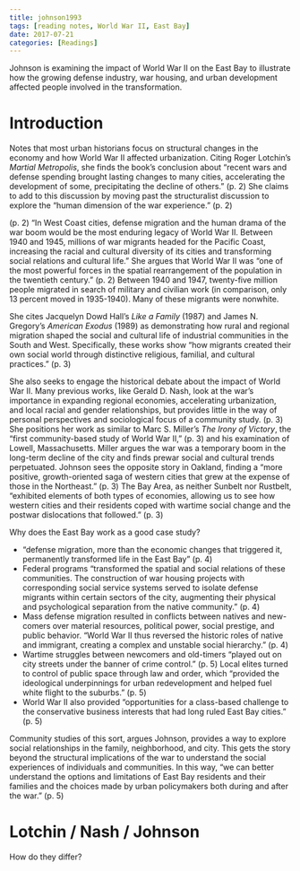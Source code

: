 ```yaml
---
title: johnson1993
tags: [reading notes, World War II, East Bay]
date: 2017-07-21
categories: [Readings]
---
```


Johnson is examining the impact of World War II on the East Bay to illustrate how the growing defense industry, war housing, and urban development affected people involved in the transformation.

Introduction
============

Notes that most urban historians focus on structural changes in the economy and how World War II affected urbanization. Citing Roger Lotchin's *Martial Metropolis*, she finds the book's conclusion about "recent wars and defense spending brought lasting changes to many cities, accelerating the development of some, precipitating the decline of others." (p. 2) She claims to add to this discussion by moving past the structuralist discussion to explore the "human dimension of the war experience." (p. 2)

(p. 2) "In West Coast cities, defense migration and the human drama of the war boom would be the most enduring legacy of World War II. Between 1940 and 1945, millions of war migrants headed for the Pacific Coast, increasing the racial and cultural diversity of its cities and transforming social relations and cultural life." She argues that World War II was "one of the most powerful forces in the spatial rearrangement of the population in the twentieth century." (p. 2) Between 1940 and 1947, twenty-five million people migrated in search of military and civilian work (in comparison, only 13 percent moved in 1935-1940). Many of these migrants were nonwhite.

She cites Jacquelyn Dowd Hall's *Like a Family* (1987) and James N. Gregory's *American Exodus* (1989) as demonstrating how rural and regional migration shaped the social and cultural life of industrial communities in the South and West. Specifically, these works show "how migrants created their own social world through distinctive religious, familial, and cultural practices." (p. 3)

She also seeks to engage the historical debate about the impact of World War II. Many previous works, like Gerald D. Nash, look at the war's importance in expanding regional economies, accelerating urbanization, and local racial and gender relationships, but provides little in the way of personal perspectives and sociological focus of a community study. (p. 3) She positions her work as similar to Marc S. Miller's *The Irony of Victory*, the "first community-based study of World War II," (p. 3) and his examination of Lowell, Massachusetts. Miller argues the war was a temporary boom in the long-term decline of the city and finds prewar social and cultural trends perpetuated. Johnson sees the opposite story in Oakland, finding a "more positive, growth-oriented saga of western cities that grew at the expense of those in the Northeast." (p. 3) The Bay Area, as neither Sunbelt nor Rustbelt, "exhibited elements of both types of economies, allowing us to see how western cities and their residents coped with wartime social change and the postwar dislocations that followed." (p. 3)

Why does the East Bay work as a good case study?

- "defense migration, more than the economic changes that triggered it, permanently transformed life in the East Bay" (p. 4)
- Federal programs "transformed the spatial and social relations of these communities. The construction of war housing projects with corresponding social service systems served to isolate defense migrants within certain sectors of the city, augmenting their physical and psychological separation from the native community." (p. 4)
- Mass defense migration resulted in conflicts between natives and new-comers over material resources, political power, social prestige, and public behavior. "World War II thus reversed the historic roles of native and immigrant, creating a complex and unstable social hierarchy." (p. 4)
- Wartime struggles between newcomers and old-timers "played out on city streets under the banner of crime control." (p. 5) Local elites turned to control of public space through law and order, which "provided the ideological underpinnings for urban redevelopment and helped fuel white flight to the suburbs." (p. 5)
- World War II also provided "opportunities for a class-based challenge to the conservative business interests that had long ruled East Bay cities." (p. 5)

Community studies of this sort, argues Johnson, provides a way to explore social relationships in the family, neighborhood, and city. This gets the story beyond the structural implications of the war to understand the social experiences of individuals and communities. In this way, "we can better understand the options and limitations of East Bay residents and their families and the choices made by urban policymakers both during and after the war." (p. 5)

Lotchin / Nash / Johnson
========================

How do they differ?
